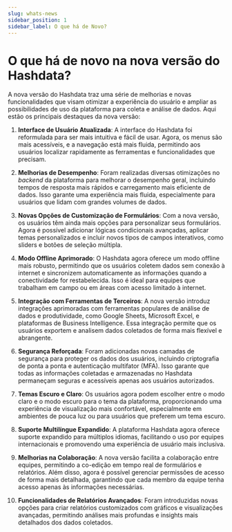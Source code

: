 ```yaml
---
slug: whats-news
sidebar_position: 1
sidebar_label: O que há de Novo?
---
```


# O que há de novo na nova versão do Hashdata?

A nova versão do Hashdata traz uma série de melhorias e novas funcionalidades que visam otimizar a experiência do usuário
e ampliar as possibilidades de uso da plataforma para coleta e análise de dados. Aqui estão os principais destaques da nova versão:

1. **Interface de Usuário Atualizada**: A interface do Hashdata foi reformulada para ser mais intuitiva e fácil de usar.
   Agora, os menus são mais acessíveis, e a navegação está mais fluida, permitindo aos usuários localizar rapidamente as
   ferramentas e funcionalidades que precisam.

2. **Melhorias de Desempenho**: Foram realizadas diversas otimizações no *backend* da plataforma para melhorar o desempenho
   geral, incluindo tempos de resposta mais rápidos e carregamento mais eficiente de dados. Isso garante uma experiência mais fluida,
   especialmente para usuários que lidam com grandes volumes de dados.

3. **Novas Opções de Customização de Formulários**: Com a nova versão, os usuários têm ainda mais opções para personalizar
   seus formulários. Agora é possível adicionar lógicas condicionais avançadas, aplicar temas personalizados e incluir novos
   tipos de campos interativos, como sliders e botões de seleção múltipla.

4. **Modo Offline Aprimorado**: O Hashdata agora oferece um modo offline mais robusto, permitindo que os usuários
   coletem dados sem conexão à internet e sincronizem automaticamente as informações quando a conectividade for restabelecida.
   Isso é ideal para equipes que trabalham em campo ou em áreas com acesso limitado à internet.

5. **Integração com Ferramentas de Terceiros**: A nova versão introduz integrações aprimoradas com ferramentas populares
   de análise de dados e produtividade, como Google Sheets, Microsoft Excel, e plataformas de Business Intelligence.
   Essa integração permite que os usuários exportem e analisem dados coletados de forma mais flexível e abrangente.

6. **Segurança Reforçada**: Foram adicionadas novas camadas de segurança para proteger os dados dos usuários, incluindo
   criptografia de ponta a ponta e autenticação multifator (MFA). Isso garante que todas as informações coletadas e armazenadas no Hashdata permaneçam seguras e acessíveis apenas aos usuários autorizados.

7. **Temas Escuro e Claro**: Os usuários agora podem escolher entre o modo claro e o modo escuro para o tema da plataforma,
   proporcionando uma experiência de visualização mais confortável, especialmente em ambientes de pouca luz ou para usuários que preferem um tema escuro.

8. **Suporte Multilíngue Expandido**: A plataforma Hashdata agora oferece suporte expandido para múltiplos idiomas,
   facilitando o uso por equipes internacionais e promovendo uma experiência de usuário mais inclusiva.

9. **Melhorias na Colaboração**: A nova versão facilita a colaboração entre equipes, permitindo a co-edição em tempo
   real de formulários e relatórios. Além disso, agora é possível gerenciar permissões de acesso de forma mais detalhada, garantindo que cada membro da equipe tenha acesso apenas às informações necessárias.

10. **Funcionalidades de Relatórios Avançados**: Foram introduzidas novas opções para criar relatórios customizados com
    gráficos e visualizações avançadas, permitindo análises mais profundas e insights mais detalhados dos dados coletados.
